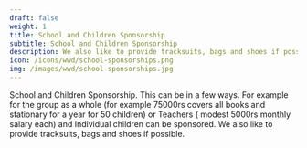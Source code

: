 ---
draft: false
weight: 1
title: School and Children Sponsorship
subtitle: School and Children Sponsorship
description: We also like to provide tracksuits, bags and shoes if possible.
icon: /icons/wwd/school-sponsorships.png 
img: /images/wwd/school-sponsorships.jpg
---

School and Children Sponsorship. This can be in a few ways. For example for the group as a whole (for example 75000rs covers all books and stationary for a year for 50 children) or Teachers ( modest 5000rs monthly salary each) and Individual children can be sponsored. We also like to provide tracksuits, bags and shoes if possible.